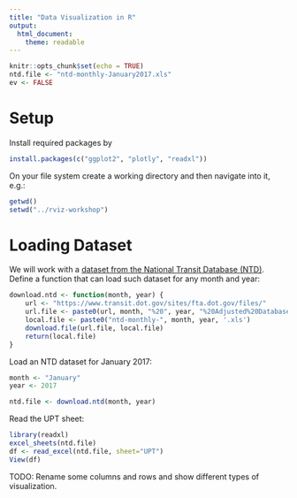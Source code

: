 ```yaml
---
title: "Data Visualization in R"
output: 
  html_document:
    theme: readable
---
```


```r
knitr::opts_chunk$set(echo = TRUE)
ntd.file <- "ntd-monthly-January2017.xls"
ev <- FALSE
```

# Setup

Install required packages by
```r
install.packages(c("ggplot2", "plotly", "readxl"))
```

On your file system create a working directory and then navigate into it, e.g.:

```r
getwd()
setwd("../rviz-workshop")
```

# Loading Dataset

We will work with a [dataset from the National Transit Database (NTD)](https://www.transit.dot.gov/ntd/data-product/monthly-module-adjusted-data-release). Define a function that can load such dataset for any month and year:

```r
download.ntd <- function(month, year) {
    url <- "https://www.transit.dot.gov/sites/fta.dot.gov/files/"
    url.file <- paste0(url, month, "%20", year, "%20Adjusted%20Database.xls")
    local.file <- paste0("ntd-monthly-", month, year, '.xls')
    download.file(url.file, local.file)
    return(local.file)
}
```

Load an NTD dataset for January 2017:

```r
month <- "January"
year <- 2017
```

```r
ntd.file <- download.ntd(month, year)
```

Read the UPT sheet:

```r
library(readxl)
excel_sheets(ntd.file)
df <- read_excel(ntd.file, sheet="UPT")
View(df)
```

TODO: Rename some columns and rows and show different types of visualization.
